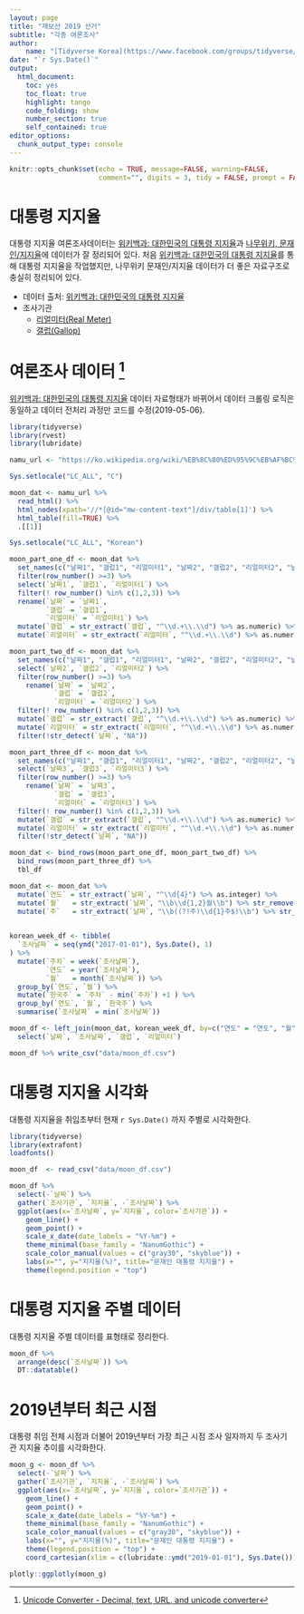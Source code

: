 ```yaml
---
layout: page
title: "재보선 2019 선거"
subtitle: "각종 여론조사"
author:
    name: "[Tidyverse Korea](https://www.facebook.com/groups/tidyverse/)"
date: "`r Sys.Date()`"
output:
  html_document: 
    toc: yes
    toc_float: true
    highlight: tango
    code_folding: show
    number_section: true
    self_contained: true
editor_options: 
  chunk_output_type: console
---
```


```r
knitr::opts_chunk$set(echo = TRUE, message=FALSE, warning=FALSE,
                      comment="", digits = 3, tidy = FALSE, prompt = FALSE, fig.align = 'center')

```

# 대통령 지지율 {#president-approval}

대통령 지지율 여론조사데이터는 [위키백과: 대한민국의 대통령 지지율](https://ko.wikipedia.org/wiki/대한민국의_대통령_지지율)과  [나무위키, 문재인/지지율](https://namu.wiki/w/%EB%AC%B8%EC%9E%AC%EC%9D%B8/%EC%A7%80%EC%A7%80%EC%9C%A8)에 데이터가 잘 정리되어 있다. 처음 [위키백과: 대한민국의 대통령 지지율](https://ko.wikipedia.org/wiki/대한민국의_대통령_지지율)를 통해 대통령 지지율을 작업했지만, 나무위키 문재인/지지율 데이터가 더 좋은 자료구조로 충실히 정리되어 있다.

- 데이터 출처: [위키백과: 대한민국의 대통령 지지율](https://ko.wikipedia.org/wiki/대한민국의_대통령_지지율)
- 조사기관
    - [리얼미터(Real Meter)](http://www.realmeter.net/)
    - [갤럽(Gallop)](http://www.gallup.co.kr/)

# 여론조사 데이터 [^unicode-converter] {#namu-survey-data}

[^unicode-converter]: [Unicode Converter - Decimal, text, URL, and unicode converter](https://www.branah.com/unicode-converter)

[위키백과: 대한민국의 대통령 지지율](https://ko.wikipedia.org/wiki/대한민국의_대통령_지지율) 데이터 자료형태가 바뀌어서 데이터 크롤링 로직은 동일하고 데이터 전처리 과정만 코드를 수정(2019-05-06).

```r
library(tidyverse)
library(rvest)
library(lubridate)

namu_url <- "https://ko.wikipedia.org/wiki/%EB%8C%80%ED%95%9C%EB%AF%BC%EA%B5%AD%EC%9D%98_%EB%8C%80%ED%86%B5%EB%A0%B9_%EC%A7%80%EC%A7%80%EC%9C%A8"

Sys.setlocale("LC_ALL", "C")

moon_dat <- namu_url %>% 
  read_html() %>% 
  html_nodes(xpath='//*[@id="mw-content-text"]/div/table[1]') %>%
  html_table(fill=TRUE) %>% 
  .[[1]]

Sys.setlocale("LC_ALL", "Korean")

moon_part_one_df <- moon_dat %>%
  set_names(c("날짜1", "갤럽1", "리얼미터1", "날짜2", "갤럽2", "리얼미터2", "날짜3", "갤럽3", "리얼미터3")) %>% 
  filter(row_number() >=3) %>% 
  select(`날짜1`, `갤럽1`, `리얼미터1`) %>% 
  filter(! row_number() %in% c(1,2,3)) %>% 
  rename(`날짜` = `날짜1`,
         `갤럽` = `갤럽1`,
         `리얼미터` = `리얼미터1`) %>% 
  mutate(`갤럽` = str_extract(`갤럽`, "^\\d.+\\.\\d") %>% as.numeric) %>% 
  mutate(`리얼미터` = str_extract(`리얼미터`, "^\\d.+\\.\\d") %>% as.numeric)

moon_part_two_df <- moon_dat %>%
  set_names(c("날짜1", "갤럽1", "리얼미터1", "날짜2", "갤럽2", "리얼미터2", "날짜3", "갤럽3", "리얼미터3")) %>% 
  select(`날짜2`, `갤럽2`, `리얼미터2`) %>% 
  filter(row_number() >=3) %>% 
    rename(`날짜` = `날짜2`,
           `갤럽` = `갤럽2`,
           `리얼미터` = `리얼미터2`) %>% 
  filter(! row_number() %in% c(1,2,3)) %>% 
  mutate(`갤럽` = str_extract(`갤럽`, "^\\d.+\\.\\d") %>% as.numeric) %>% 
  mutate(`리얼미터` = str_extract(`리얼미터`, "^\\d.+\\.\\d") %>% as.numeric) %>% 
  filter(!str_detect(`날짜`, "NA"))

moon_part_three_df <- moon_dat %>%
  set_names(c("날짜1", "갤럽1", "리얼미터1", "날짜2", "갤럽2", "리얼미터2", "날짜3", "갤럽3", "리얼미터3")) %>% 
  select(`날짜3`, `갤럽3`, `리얼미터3`) %>% 
  filter(row_number() >=3) %>% 
    rename(`날짜` = `날짜3`,
           `갤럽` = `갤럽3`,
           `리얼미터` = `리얼미터3`) %>% 
  filter(! row_number() %in% c(1,2,3)) %>% 
  mutate(`갤럽` = str_extract(`갤럽`, "^\\d.+\\.\\d") %>% as.numeric) %>% 
  mutate(`리얼미터` = str_extract(`리얼미터`, "^\\d.+\\.\\d") %>% as.numeric) %>% 
  filter(!str_detect(`날짜`, "NA"))

moon_dat <- bind_rows(moon_part_one_df, moon_part_two_df) %>%
  bind_rows(moon_part_three_df) %>% 
  tbl_df

moon_dat <- moon_dat %>% 
  mutate(`연도` = str_extract(`날짜`, "^\\d{4}") %>% as.integer) %>% 
  mutate(`월`   = str_extract(`날짜`, "\\b\\d{1,2}월\\b") %>% str_remove(., "월") %>% as.integer) %>% 
  mutate(`주`   = str_extract(`날짜`, "\\b((?!주)\\d{1}주$)\\b") %>% str_remove(., "주") %>% as.integer) 
  

korean_week_df <- tibble(
  `조사날짜` = seq(ymd("2017-01-01"), Sys.Date(), 1)
) %>% 
  mutate(`주차` = week(`조사날짜`),
         `연도` = year(`조사날짜`),
         `월`   = month(`조사날짜`)) %>% 
  group_by(`연도`, `월`) %>% 
  mutate(`한국주` = `주차` - min(`주차`) +1 ) %>% 
  group_by(`연도`, `월`, `한국주`) %>% 
  summarise(`조사날짜` = min(`조사날짜`))

moon_df <- left_join(moon_dat, korean_week_df, by=c("연도" = "연도", "월"="월", "주"="한국주")) %>% 
  select(`날짜`, `조사날짜`, `갤럽`, `리얼미터`)

moon_df %>% write_csv("data/moon_df.csv")

```

# 대통령 지지율 시각화 {#president-approval-viz}

대통령 지지율을 취임초부터 현재 `r Sys.Date()` 까지 주별로 시각화한다.

```r
library(tidyverse)
library(extrafont)
loadfonts()

moon_df  <- read_csv("data/moon_df.csv")

moon_df %>% 
  select(-`날짜`) %>% 
  gather(`조사기관`, `지지율`, -`조사날짜`) %>% 
  ggplot(aes(x=`조사날짜`, y=`지지율`, color=`조사기관`)) +
    geom_line() +
    geom_point() +
    scale_x_date(date_labels = "%Y-%m") +
    theme_minimal(base_family = "NanumGothic") +
    scale_color_manual(values = c("gray30", "skyblue")) +
    labs(x="", y="지지율(%)", title="문재인 대통령 지지율") +
    theme(legend.position = "top")
```

# 대통령 지지율 주별 데이터 {#president-approval-viz-table}

대통령 지지율 주별 데이터를 표형태로 정리한다.

```r
moon_df %>% 
  arrange(desc(`조사날짜`)) %>% 
  DT::datatable()
```

# 2019년부터 최근 시점 {#president-approval-viz-table-zoom}

대통령 취임 전체 시점과 더불어 2019년부터 가장 최근 시점 조사 일자까지 두 조사기관 지지율 추이를 시각화한다.

```r
moon_g <- moon_df %>% 
  select(-`날짜`) %>% 
  gather(`조사기관`, `지지율`, -`조사날짜`) %>% 
  ggplot(aes(x=`조사날짜`, y=`지지율`, color=`조사기관`)) +
    geom_line() +
    geom_point() +
    scale_x_date(date_labels = "%Y-%m") +
    theme_minimal(base_family = "NanumGothic") +
    scale_color_manual(values = c("gray30", "skyblue")) +
    labs(x="", y="지지율(%)", title="문재인 대통령 지지율") +
    theme(legend.position = "top") +
    coord_cartesian(xlim = c(lubridate::ymd("2019-01-01"), Sys.Date()))

plotly::ggplotly(moon_g)
```
